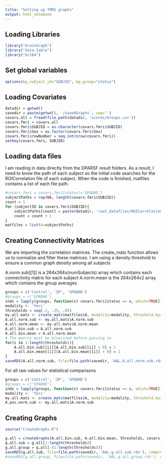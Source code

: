 ```yaml
---
title: "Setting up fMRI graphs"
output: html_notebook
---
```


## Loading Libraries

```r
library("brainGraph")
library("data.table")
library("bit64")
```
## Set global variables
```r
options(bg.subject_id="SUBJID", bg.group="status")
```


## Loading Covariates

```r
datadir = getwd()
savedir = paste(getwd(), '/savedGraphs', sep='')
covars.all = fread(file.path(datadir, 'scores/Groups.csv'))
covars.fmri = covars.all
covars.fmri$SUBJID = as.character(covars.fmri$SUBJID)
covars.fmri$Sex = as.factor(covars.fmri$Sex)
covars.fmri$rowNumber = seq.int(nrow(covars.fmri))
setkey(covars.fmri, SUBJID)
```

## Loading data files
I am reading in data directly from the DPARSF result folders.
As a result, I need to know the path of each subject so the initial code searches for the ROICorrelation file of each subject.
When the code is finished, matfiles contains a list of each file path.
```r
#covars.fmri = covars.fmri[status!='SPADHD']
subjectPaths = rep(NA, length(covars.fmri$SUBJID))
count = 1
for (subjectID in covars.fmri$SUBJID){
    subjectPaths[count] = paste(datadir, '/aal_datafiles/ROICorrelation_FisherZ_sub_', subjectID, '.txt', sep='')
    count = count + 1
}
matfiles = list(A=subjectPaths)
```

## Creating Connectivity Matrices
We are importing the correlation matrices. The create_mats function allows us to normalize and filter these matrices.
I am using a density threshold to ensure a common graph density among all subjects

A.norm.sub[[1]] is a 264x264x(numSubjects) array which contains each connectivity matrix for each subject
A.norm.mean is the 264x264x2 array which contains the group averages
```r
groups = c('Control', 'SP', 'SPADHD')
#groups = c('SPADHD')
inds = lapply(groups, function(x) covars.fmri[status == x, which=TRUE])
modality <- 'fmri'
thresholds = seq(.1, .35, .05)
my.all.mats <- create_mats(matfiles$A, modality=modality, threshold.by='density', mat.thres=thresholds, inds = inds)
A.all.norm.sub <- my.all.mats$A.norm.sub
A.all.norm.mean <- my.all.mats$A.norm.mean
A.all.bin.sub = A.all.norm.sub
A.all.bin.mean = A.all.norm.mean
# The matrix must be binarized before passing in
for(i in 1:length(thresholds)){
    A.all.bin.sub[[i]][A.all.bin.sub[[i]] > 0] = 1
    A.all.bin.mean[[i]][A.all.bin.mean[[i]] > 0] = 1
}
saveRDS(A.all.norm.sub, file=file.path(savedir, 'AAL.A.all.norm.sub.rds'), compress='xz')
```

For all raw values for statistical comparisons
```r
groups = c('Control', 'SP', 'SPADHD')
#groups = c('SPADHD')
inds = lapply(groups, function(x) covars.fmri[status == x, which=TRUE])
modality <- 'fmri'
my.all.mats <- create_mats(matfiles$A, modality=modality, threshold.by='raw', mat.thres=c(-1.1), inds = inds)
A.pos.norm.sub <- my.all.mats$A.norm.sub
```




## Creating Graphs

```r
source("CreateGraphs.R")

g.all = createGraphs(A.all.bin.sub, A.all.bin.mean, thresholds, covars, 'aal116')
g.all.sub = g.all[1:length(thresholds)]
g.all.group = g.all[-(1:length(thresholds))]
saveRDS(g.all.sub, file=file.path(savedir, 'AAL.g.all.sub.rds'), compress='xz')
#saveRDS(g.all.group, file=file.path(savedir, 'AAL.g.all.group.rds'), compress='xz')
```
